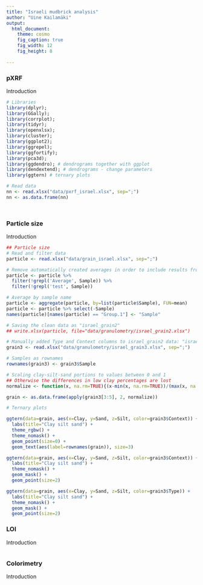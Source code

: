 ```yaml
---
title: "Israeli mudbrick analysis"
author: "Uine Kailamäki"
output:
  html_document:
    theme: cosmo
    fig_caption: true
    fig_width: 12
    fig_height: 8 
  
---
```



### pXRF

Introduction

```r
# Libraries
library(dplyr); 
library(GGally); 
library(corrplot); 
library(tidyr); 
library(openxlsx); 
library(cluster); 
library(ggplot2); 
library(ggrepel);
library(ggfortify); 
library(pca3d);
library(ggdendro); # dendrograms together with ggplot
library(dendextend); # dendrograms - change parameters
library(ggtern) # ternary plots

# Read data
nn <- read.xlsx("data/pxrf_israel.xlsx", sep=";")
nn <- as.data.frame(nn)




```

### Particle size

Introduction

```r

## Particle size
# Read and filter data
particle <- read.xlsx("data/grain_israel.xlsx", sep=";")

# Remove automatically created averages in order to include results from multiple runs for the same sample
particle <- particle %>% 
  filter(!grepl('Average', Sample)) %>% 
  filter(!grepl('test', Sample))

# Average by sample name
particle <- aggregate(particle, by=list(particle$Sample), FUN=mean)
particle <- particle %>% select(-Sample)
names(particle)[names(particle) == "Group.1"] <- "Sample"

# Saving the clean data as "israel_grain2"
## write.xlsx(particle, file="data/granulometry/israel_grain2.xlsx")

# Manually added Type and Context columns to israel_grain2 data: "israel_grain3"
grain3 <- read.xlsx("data/granulometry/israel_grain3.xlsx", sep=";")

# Samples as rownames
rownames(grain3) <- grain3$Sample 

# Scaling clay-silt-sand portions to values between 0 and 1
## Otherwise the differences in low clay percentages are lost
normalize <- function(x, na.rm=TRUE){(x-min(x, na.rm=TRUE))/(max(x, na.rm=TRUE)-min(x, na.rm=TRUE))}

grain <- as.data.frame(apply(grain3[3:5], 2, normalize))

# Ternary plots

ggtern(data=grain, aes(x=Clay, y=Sand, z=Silt, color=grain3$Context)) +
  labs(title="Clay silt sand") +
  theme_rgbw() +
  theme_nomask() +
  geom_point(size=0) +
  geom_text(aes(label=rownames(grain)), size=3)

ggtern(data=grain, aes(x=Clay, y=Sand, z=Silt, color=grain3$Context)) +
  labs(title="Clay silt sand") +
  theme_nomask() +
  geom_mask() +
  geom_point(size=2)

ggtern(data=grain, aes(x=Clay, y=Sand, z=Silt, color=grain3$Type)) +
  labs(title="Clay silt sand") +
  theme_nomask() +
  geom_mask() +
  geom_point(size=2) 


```

### LOI

Introduction

```r

```

### Colorimetry

Introduction

```r

```


